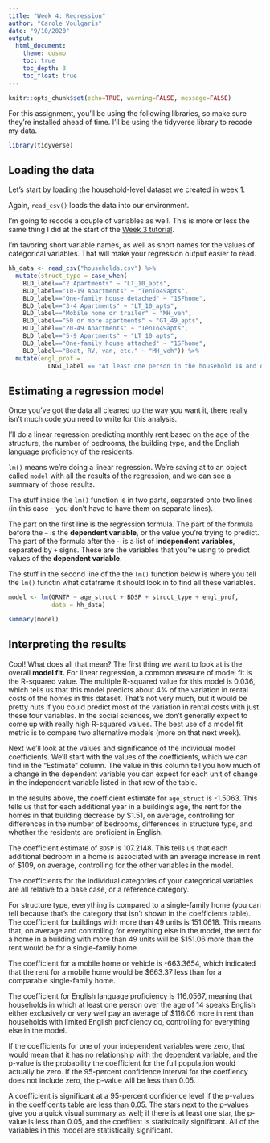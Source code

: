 ```yaml
---
title: "Week 4: Regression"
author: "Carole Voulgaris"
date: "9/10/2020"
output: 
  html_document:
    theme: cosmo
    toc: true
    toc_depth: 3
    toc_float: true
---
```


```r
knitr::opts_chunk$set(echo=TRUE, warning=FALSE, message=FALSE)
```

For this assignment, you'll be using the following libraries, so make sure they're installed ahead of time. I'll be using the tidyverse library to recode my data.

```r
library(tidyverse)
```

## Loading the data

Let's start by loading the household-level dataset we created in week 1.

Again, `read_csv()` loads the data into our environment. 

I'm going to recode a couple of variables as well. This is more or less the same thing I did at the start of the [Week 3 tutorial](https://ses-5215-f2020.github.io/tutorials/Week3){target="_blank"}.

I'm favoring short variable names, as well as short names for the values of categorical variables. That will make your regression output easier to read.

```r
hh_data <- read_csv("households.csv") %>%
  mutate(struct_type = case_when(
    BLD_label=="2 Apartments" ~ "LT_10_apts",
    BLD_label=="10-19 Apartments" ~ "TenTo49apts",
    BLD_label=="One-family house detached" ~ "1SFhome",
    BLD_label=="3-4 Apartments" ~ "LT_10_apts",
    BLD_label=="Mobile home or trailer" ~ "MH_veh",
    BLD_label=="50 or more apartments" ~ "GT_49_apts",
    BLD_label=="20-49 Apartments" ~ "TenTo49apts",
    BLD_label=="5-9 Apartments" ~ "LT_10_apts",
    BLD_label=="One-family house attached" ~ "1SFhome",
    BLD_label=="Boat, RV, van, etc." ~ "MH_veh")) %>%
  mutate(engl_prof = 
           LNGI_label == "At least one person in the household 14 and over speaks English only or speaks English 'very well'")
```

## Estimating a regression model

Once you've got the data all cleaned up the way you want it, there really isn't much code you need to write for this analysis.

I'll do a linear regression predicting monthly rent based on the age of the structure, the number of bedrooms, the building type, and the English language proficiency of the residents.

`lm()` means we're doing a linear regression. We're saving at to an object called `model` with all the results of the regression, and we can see a summary of those results.

The stuff inside the `lm()` function is in two parts, separated onto two lines (in this case - you don't have to have them on separate lines). 

The part on the first line is the regression formula. The part of the formula before the `~` is the **dependent variable**, or the value you're trying to predict. The part of the formula after the `~` is a list of **independent variables**, separated by `+` signs. These are the variables that you're using to predict values of the **dependent variable**.

The stuff in the second line of the the `lm()` function below is where you tell the `lm()` functin what dataframe it should look in to find all these variables.

``` r
model <- lm(GRNTP ~ age_struct + BDSP + struct_type + engl_prof, 
            data = hh_data)

summary(model)
```

## Interpreting the results

Cool! What does all that mean? The first thing we want to look at is the overall **model fit.** For linear regression, a common measure of model fit is the R-squared value. The multiple R-squared value for this model is 0.036, which tells us that this model predicts about 4% of the variation in rental costs of the homes in this dataset. That's not very much, but it would be pretty nuts if you could predict most of the variation in rental costs with just these four variables. In the social sciences, we don't generally expect to come up with really high R-squared values. The best use of a model fit metric is to compare two alternative models (more on that next week).

Next we'll look at the values and significance of the individual model coefficients. We'll start with the values of the coefficients, which we can find in the "Estimate" column. The value in this column tell you how much of a change in the dependent variable you can expect for each unit of change in the independent variable listed in that row of the table.

In the results above, the coefficient estimate for `age_struct` is -1.5063. This tells us that for each additional year in a building's age, the rent for the homes in that building decrease by $1.51, on average, controlling for differences in the number of bedrooms, differences in structure type, and whether the residents are proficient in English.

The coefficient estimate of `BDSP` is 107.2148. This tells us that each additional bedroom in a home is associated with an average increase in rent of $109, on average, controlling for the other variables in the model.

The coefficients for the individual categories of your categorical variables are all relative to a base case, or a reference category. 

For structure type, everything is compared to a single-family home (you can tell because that's the category that isn't shown in the coefficients table). The coefficient for buildings with more than 49 units is 151.0618. This means that, on average and controlling for everything else in the model, the rent for a home in a building with more than 49 units will be $151.06 more than the rent would be for a single-family home. 

The coefficient for a mobile home or vehicle is -663.3654, which indicated that the rent for a mobile home would be $663.37 less than for a comparable single-family home.

The coefficient for English language proficiency is 116.0567, meaning that households in which at least one person over the age of 14 speaks English either exclusively or very well pay an average of $116.06 more in rent than households with limited English proficiency do, controlling for everything else in the model.

If the coefficients for one of your independent variables were zero, that would mean that it has no relationship with the dependent variable, and the p-value is the probability the coefficient for the full population would actually be zero. If the 95-percent confidence interval for the coeffiency does not include zero, the p-value will be less than 0.05. 

A coefficient is significant at a 95-percent confidence level if the p-values in the coefficents table are less than 0.05. The stars next to the p-values give you a quick visual summary as well; if there is at least one star, the p-value is less than 0.05, and the coeffient is statistically significant. All of the variables in this model are statistically significant.

